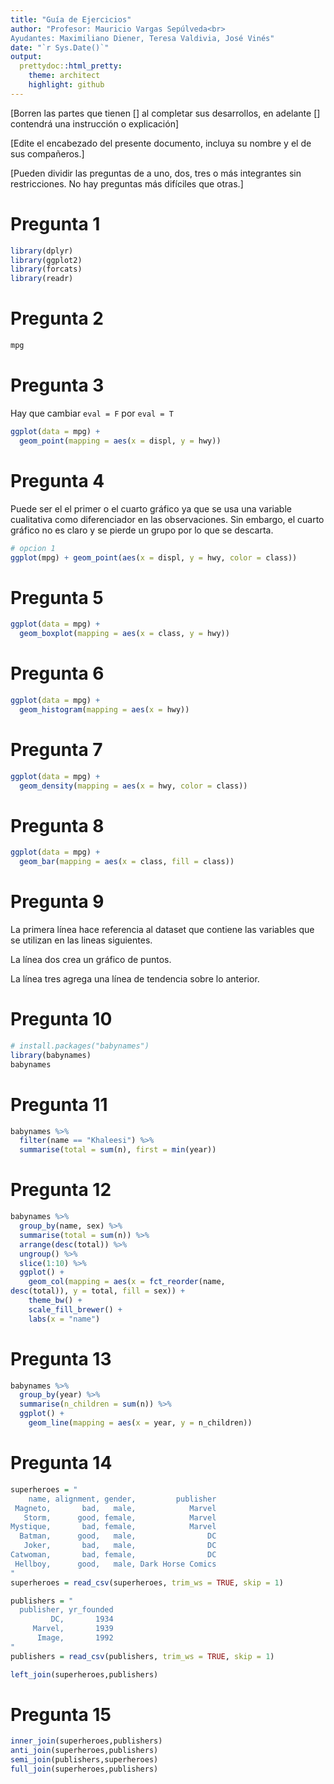 ```yaml
---
title: "Guía de Ejercicios"
author: "Profesor: Mauricio Vargas Sepúlveda<br>
Ayudantes: Maximiliano Diener, Teresa Valdivia, José Vinés"
date: "`r Sys.Date()`"
output:
  prettydoc::html_pretty:
    theme: architect
    highlight: github
---
```


[Borren las partes que tienen [] al completar sus desarrollos, en adelante [] contendrá una instrucción o explicación]

[Edite el encabezado del presente documento, incluya su nombre y el de sus compañeros.]

[Pueden dividir las preguntas de a uno, dos, tres o más integrantes sin restricciones. No hay preguntas más difíciles que otras.]

# Pregunta 1

```r
library(dplyr)
library(ggplot2)
library(forcats)
library(readr)
```

# Pregunta 2

```r
mpg
```

# Pregunta 3

Hay que cambiar `eval = F` por `eval = T`

```r
ggplot(data = mpg) +
  geom_point(mapping = aes(x = displ, y = hwy))
```

# Pregunta 4

Puede ser el el primer o el cuarto gráfico ya que se usa una variable cualitativa como diferenciador en las observaciones. Sin embargo, el cuarto gráfico no es claro y se pierde un grupo por lo que se descarta.

```r
# opcion 1
ggplot(mpg) + geom_point(aes(x = displ, y = hwy, color = class))
```

# Pregunta 5

```r
ggplot(data = mpg) +
  geom_boxplot(mapping = aes(x = class, y = hwy))
```

# Pregunta 6

```r
ggplot(data = mpg) +
  geom_histogram(mapping = aes(x = hwy))
```

# Pregunta 7

```r
ggplot(data = mpg) +
  geom_density(mapping = aes(x = hwy, color = class))
```

# Pregunta 8

```r
ggplot(data = mpg) +
  geom_bar(mapping = aes(x = class, fill = class))
```

# Pregunta 9

La primera línea hace referencia al dataset que contiene las variables que se utilizan en las lineas siguientes.

La línea dos crea un gráfico de puntos.

La línea tres agrega una línea de tendencia sobre lo anterior.

# Pregunta 10

```r
# install.packages("babynames")
library(babynames)
babynames
```

# Pregunta 11

```r
babynames %>%
  filter(name == "Khaleesi") %>%
  summarise(total = sum(n), first = min(year))
```

# Pregunta 12

```r
babynames %>%
  group_by(name, sex) %>%
  summarise(total = sum(n)) %>%
  arrange(desc(total)) %>%
  ungroup() %>%
  slice(1:10) %>%
  ggplot() +
    geom_col(mapping = aes(x = fct_reorder(name,
desc(total)), y = total, fill = sex)) +
    theme_bw() +
    scale_fill_brewer() +
    labs(x = "name")
```

# Pregunta 13

```r
babynames %>%
  group_by(year) %>%
  summarise(n_children = sum(n)) %>%
  ggplot() +
    geom_line(mapping = aes(x = year, y = n_children))
```

# Pregunta 14

```r
superheroes = "
    name, alignment, gender,         publisher
 Magneto,       bad,   male,            Marvel
   Storm,      good, female,            Marvel
Mystique,       bad, female,            Marvel
  Batman,      good,   male,                DC
   Joker,       bad,   male,                DC
Catwoman,       bad, female,                DC
 Hellboy,      good,   male, Dark Horse Comics
"
superheroes = read_csv(superheroes, trim_ws = TRUE, skip = 1)

publishers = "
  publisher, yr_founded
         DC,       1934
     Marvel,       1939
      Image,       1992
"
publishers = read_csv(publishers, trim_ws = TRUE, skip = 1)

left_join(superheroes,publishers)
```

# Pregunta 15

```r
inner_join(superheroes,publishers)
anti_join(superheroes,publishers)
semi_join(publishers,superheroes)
full_join(superheroes,publishers)
```

